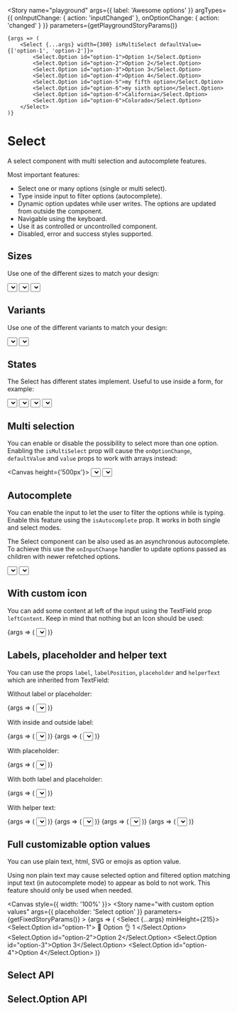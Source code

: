 

<Meta title="Components/Select" component={Select} decorators={[SelectDecorator]} />

<Story
	name="playground"
	args={{
		label: 'Awesome options'
	}}
	argTypes={{
		onInputChange: { action: 'inputChanged' },
		onOptionChange: { action: 'changed' }
	}}
	parameters={getPlaygroundStoryParams()}
>
	{args => (
		<Select {...args} width={300} isMultiSelect defaultValue={['option-1', 'option-2']}>
			<Select.Option id="option-1">Option 1</Select.Option>
			<Select.Option id="option-2">Option 2</Select.Option>
			<Select.Option id="option-3">Option 3</Select.Option>
			<Select.Option id="option-4">Option 4</Select.Option>
			<Select.Option id="option-5">my fifth option</Select.Option>
			<Select.Option id="option-6">my sixth option</Select.Option>
			<Select.Option id="option-6">California</Select.Option>
			<Select.Option id="option-6">Colorado</Select.Option>
		</Select>
	)}
</Story>

# Select

A select component with multi selection and autocomplete features.

Most important features:

- Select one or many options (single or multi select).
- Type inside input to filter options (autocomplete).
- Dynamic option updates while user writes. The options are updated from outside the component.
- Navigable using the keyboard.
- Use it as controlled or uncontrolled component.
- Disabled, error and success styles supported.

## Sizes

Use one of the different sizes to match your design:

<Canvas>
	<Story name="s" parameters={getFixedStoryParams()}>
		<Select aspectSize="s" minHeight={150} placeholder="Select option">
			<Select.Option id="option-1">Option 1</Select.Option>
			<Select.Option id="option-2">Option 2</Select.Option>
		</Select>
	</Story>
	<Story name="m" parameters={getFixedStoryParams()}>
		<Select aspectSize="m" minHeight={150} placeholder="Select option">
			<Select.Option id="option-1">Option 1</Select.Option>
			<Select.Option id="option-2">Option 2</Select.Option>
		</Select>
	</Story>
	<Story name="l" parameters={getFixedStoryParams()}>
		<Select aspectSize="l" minHeight={150} placeholder="Select option">
			<Select.Option id="option-1">Option 1</Select.Option>
			<Select.Option id="option-2">Option 2</Select.Option>
		</Select>
	</Story>
</Canvas>

## Variants

Use one of the different variants to match your design:

<Canvas>
	<Story name="neutral" parameters={getFixedStoryParams()}>
		<Select minHeight={130} placeholder="Select option" variant="neutral">
			<Select.Option id="option-1">Option 1</Select.Option>
			<Select.Option id="option-2">Option 2</Select.Option>
		</Select>
	</Story>
	<Story name="primary" parameters={getFixedStoryParams()}>
		<Select minHeight={130} placeholder="Select option" variant="primary">
			<Select.Option id="option-1">Option 1</Select.Option>
			<Select.Option id="option-2">Option 2</Select.Option>
		</Select>
	</Story>
</Canvas>

## States

The Select has different states implement. Useful to use inside a form, for example:

<Canvas>
	<Story name="default" parameters={getFixedStoryParams()}>
		<Select placeholder="Select option">
			<Select.Option id="option-1">Option 1</Select.Option>
			<Select.Option id="option-2">Option 2</Select.Option>
		</Select>
	</Story>
	<Story name="disabled" parameters={getFixedStoryParams()}>
		<Select isDisabled placeholder="Select option">
			<Select.Option id="option-1">Option 1</Select.Option>
			<Select.Option id="option-2">Option 2</Select.Option>
		</Select>
	</Story>
	<Story name="error" parameters={getFixedStoryParams()}>
		<Select isError placeholder="Select option">
			<Select.Option id="option-1">Option 1</Select.Option>
			<Select.Option id="option-2">Option 2</Select.Option>
		</Select>
	</Story>
	<Story name="success" parameters={getFixedStoryParams()}>
		<Select isSuccess placeholder="Select option">
			<Select.Option id="option-1">Option 1</Select.Option>
			<Select.Option id="option-2">Option 2</Select.Option>
		</Select>
	</Story>
</Canvas>

## Multi selection

You can enable or disable the possibility to select more than one option. Enabling the `isMultiSelect` prop will cause the `onOptionChange`, `defaultValue` and `value` props to work with arrays instead:

<Canvas height={'500px'}>
	<Story name="single select" parameters={getFixedStoryParams()}>
		<Select label="Select only one" isMultiSelect={false} minHeight={275}>
			<Select.Option id="option-1">Option 1</Select.Option>
			<Select.Option id="option-2">Option 2</Select.Option>
			<Select.Option id="option-3">Option 3</Select.Option>
			<Select.Option id="option-4">Option 4</Select.Option>
		</Select>
	</Story>
	<Story name="multi select" parameters={getFixedStoryParams()}>
		<Select label="Select many options" isMultiSelect minHeight={275}>
			<Select.Option id="option-1">Option 1</Select.Option>
			<Select.Option id="option-2">Option 2</Select.Option>
			<Select.Option id="option-3">Option 3</Select.Option>
			<Select.Option id="option-4">Option 4</Select.Option>
		</Select>
	</Story>
</Canvas>

## Autocomplete

You can enable the input to let the user to filter the options while is typing. Enable this feature using the `isAutocomplete` prop. It works in both single and select modes.

The Select component can be also used as an asynchronous autocomplete. To achieve this use the `onInputChange` handler to update options passed as children with newer refetched options.

<Canvas>
	<Story name="without autocomplete" parameters={getFixedStoryParams()}>
		<Select label="Select an option" isAutocomplete={false} minHeight={230}>
			<Select.Option id="option-1">Option 1</Select.Option>
			<Select.Option id="option-2">This is the option 2</Select.Option>
			<Select.Option id="option-3">This is the option 3</Select.Option>
			<Select.Option id="option-4">Option 4</Select.Option>
		</Select>
	</Story>
	<Story name="with autocomplete" parameters={getFixedStoryParams()}>
		<Select label="Filter options" isAutocomplete minHeight={230}>
			<Select.Option id="option-1">Option 1</Select.Option>
			<Select.Option id="option-2">This is the option 2</Select.Option>
			<Select.Option id="option-3">This is the option 3</Select.Option>
			<Select.Option id="option-4">Option 4</Select.Option>
		</Select>
	</Story>
</Canvas>

## With custom icon

You can add some content at left of the input using the TextField prop `leftContent`. Keep in mind that nothing but an Icon should be used:

<Canvas>
	<Story
		name="with custom icon"
		args={{
			placeholder: 'Select a favourite'
		}}
		parameters={getFixedStoryParams()}
	>
		{args => (
			<Select leftContent={<Icon icon="star" styling="filled" />} minHeight={215} {...args}>
				<Select.Option id="option-1">Favourite option 1</Select.Option>
				<Select.Option id="option-2">Favourite option 2</Select.Option>
				<Select.Option id="option-3">Favourite option 3</Select.Option>
				<Select.Option id="option-4">Favourite option 4</Select.Option>
			</Select>
		)}
	</Story>
</Canvas>

## Labels, placeholder and helper text

You can use the props `label`, `labelPosition`, `placeholder` and `helperText` which are inherited from TextField:

Without label or placeholder:

<Canvas>
	<Story name="without label and placeholder" parameters={getFixedStoryParams()}>
		{args => (
			<Select {...args} minHeight={130}>
				<Select.Option id="option-1">Option 1</Select.Option>
				<Select.Option id="option-2">Option 2</Select.Option>
			</Select>
		)}
	</Story>
</Canvas>

With inside and outside label:

<Canvas>
	<Story name="with inside label" parameters={getFixedStoryParams()}>
		{args => (
			<Select {...args} label="City" minHeight={130}>
				<Select.Option id="option-1">Girona</Select.Option>
				<Select.Option id="option-2">Barcelona</Select.Option>
			</Select>
		)}
	</Story>
	<Story name="with outside label" parameters={getFixedStoryParams()}>
		{args => (
			<Select {...args} label="City" labelPosition="outside" minHeight={130}>
				<Select.Option id="option-1">Girona</Select.Option>
				<Select.Option id="option-2">Barcelona</Select.Option>
			</Select>
		)}
	</Story>
</Canvas>

With placeholder:

<Canvas>
	<Story name="with placeholder" parameters={getFixedStoryParams()}>
		{args => (
			<Select {...args} placeholder="Select a city" minHeight={130}>
				<Select.Option id="option-1">Girona</Select.Option>
				<Select.Option id="option-2">Barcelona</Select.Option>
			</Select>
		)}
	</Story>
</Canvas>

With both label and placeholder:

<Canvas>
	<Story name="with label and placeholder" parameters={getFixedStoryParams()}>
		{args => (
			<Select {...args} label="City" placeholder="Select a city" minHeight={130}>
				<Select.Option id="option-1">Girona</Select.Option>
				<Select.Option id="option-2">Barcelona</Select.Option>
			</Select>
		)}
	</Story>
</Canvas>

With helper text:

<Canvas>
	<Story name="with helper text" parameters={getFixedStoryParams()}>
		{args => (
			<Select {...args} label="City" placeholder="Select a city" helperText="Required">
				<Select.Option id="option-1">Girona</Select.Option>
				<Select.Option id="option-2">Barcelona</Select.Option>
			</Select>
		)}
	</Story>
	<Story name="with helper text error" parameters={getFixedStoryParams()}>
		{args => (
			<Select {...args} isError label="City" placeholder="Select a city" helperText="Required">
				<Select.Option id="option-1">Girona</Select.Option>
				<Select.Option id="option-2">Barcelona</Select.Option>
			</Select>
		)}
	</Story>
	<Story name="with helper text success" parameters={getFixedStoryParams()}>
		{args => (
			<Select {...args} label="City" isSuccess placeholder="Select a city" helperText="Required">
				<Select.Option id="option-1">Girona</Select.Option>
				<Select.Option id="option-2">Barcelona</Select.Option>
			</Select>
		)}
	</Story>
	<Story name="with helper text disabled" parameters={getFixedStoryParams()}>
		{args => (
			<Select {...args} isDisabled label="City" placeholder="Select a city" helperText="Required">
				<Select.Option id="option-1">Girona</Select.Option>
				<Select.Option id="option-2">Barcelona</Select.Option>
			</Select>
		)}
	</Story>
</Canvas>

## Full customizable option values

You can use plain text, html, SVG or emojis as option value.

Using non plain text may cause selected option and filtered option matching input text (in autocomplete mode) to appear as bold to not work. This feature should only be used when needed.

<Canvas style={{ width: '100%' }}>
	<Story
		name="with custom option values"
		args={{
			placeholder: 'Select option'
		}}
		parameters={getFixedStoryParams()}
	>
		{args => (
			<Select {...args} minHeight={215}>
				<Select.Option id="option-1">
					🤟 <Content>Option</Content> 👌 1
				</Select.Option>
				<Select.Option id="option-2">Option 2</Select.Option>
				<Select.Option id="option-3">Option 3</Select.Option>
				<Select.Option id="option-4">Option 4</Select.Option>
			</Select>
		)}
	</Story>
</Canvas>

## Select API

<ArgsTable of={Select} />

## Select.Option API

<ArgsTable of={Select.Option} />

